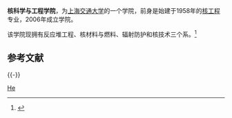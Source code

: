{{Infobox University Department
 |名称              =核科学与工程学院
 |其他名称        =School of Nuclear Science and Engineering
 |徽标              =
 |徽标说明        =
 |图像名称        =
 |图像大小        =
 |图像说明        =
 |拉丁名称        =
 |隶属              =[[上海交通大学|上海交通大学]]
 |建立时间        =2006年
 |关闭时间        =
 |类型              =学院
 |下属              =
 |主管官员        =
 |主席              =
 |院长              =
 |常务副院长     =
 |副院长           =
 |系主任           =
 |所长              =
 |部长              =
 |主任              =
 |党委书记        =
 |头衔              =
 |头衔人名        =
 |教师              =
 |员工              =
 |学生              =
 |本科生           =
 |研究生           =
 |博士生           =
 |其他学生        =
 |地址              ={{CHN}}[[上海市|上海市]][[闵行区|闵行区]]
 |国家              =
 |省                 =
 |市                 =
 |坐标              =
 |网址              =[http://nsse.sjtu.edu.cn/ nsse.sjtu.edu.cn]
 |标志              =
 |脚注              =
}}

'''核科学与工程学院'''，为[[上海交通大学|上海交通大学]]的一个学院，前身是始建于1958年的[[核工程|核工程]]专业，2006年成立学院。

该学院现拥有反应堆工程、核材料与燃料、辐射防护和核技术三个系。<ref>{{Cite web |url=http://nsse.sjtu.edu.cn/School/html/xueyuanjieshao/200810/11-1.html |title=概况 |accessdate=2011-05-12 |archive-date=2011-12-02 |archive-url=https://web.archive.org/web/20111202225222/http://nsse.sjtu.edu.cn/School/html/xueyuanjieshao/200810/11-1.html |dead-url=no }}</ref>

==参考文献==
{{Reflist}}

{{-}}
{{上海交通大学院系专业设置}}
{{上海交通大学}}

[[Category:上海交通大学院系|He]]